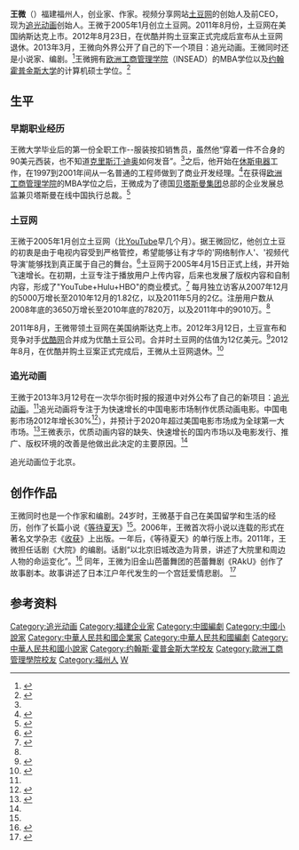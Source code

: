 {{Infobox person
| image       =|alt=王微照片
| name        = 王微
| image_size  = 200px
| birth_date  = {{Birth date and age|1973|5|8|mf=y}}
| birth_place = {{CHN}}[[福建省|福建省]][[福州市|福州市]]
| residence   = {{CHN}}[[北京|北京]]
| occupation = [[土豆网|土豆网]]创始人、前CEO；[[追光动画|追光动画]]创始人
}}

'''王微'''（{{bd|1973年||}}）福建福州人，创业家、作家。视频分享网站[[土豆网|土豆网]]的创始人及前CEO，现为[[追光动画|追光动画]]创始人。王微于2005年1月创立土豆网。2011年8月份，土豆网在美国纳斯达克上市。2012年8月23日，在优酷并购土豆案正式完成后宣布从土豆网退休。2013年3月，王微向外界公开了自己的下一个项目：追光动画。王微同时还是小说家、编剧。<ref name=":0">{{cite news |author=Xing, Wang |url=http://www.chinadaily.com.cn/business/2010-03/01/content_9518609.htm |title=China's Video Visionary |work=China Daily |date=March 1, 2010 |accessdate=2013-07-09 |archive-date=2011-02-02 |archive-url=https://web.archive.org/web/20110202200239/http://www.chinadaily.com.cn/business/2010-03/01/content_9518609.htm |dead-url=no }}</ref>王微拥有[[欧洲工商管理学院|欧洲工商管理学院]]（INSEAD）的MBA学位以及[[约翰霍普金斯大学|约翰霍普金斯大学]]的计算机硕士学位。<ref name=":1">{{cite news |author=Osawa, Juro |url=http://online.wsj.com/article/SB10001424127887324539404578341700329865228.html |title=Tudou Founder Eyes Big Screen |work=Wall Street Journal |date=March 12, 2013 |accessdate=2013-07-09 |archive-date=2013-08-09 |archive-url=https://web.archive.org/web/20130809021850/http://online.wsj.com/article/SB10001424127887324539404578341700329865228.html |dead-url=no }}</ref>

== 生平 ==
=== 早期职业经历 ===
王微大学毕业后的第一份全职工作--服装按扣销售员，虽然他“穿着一件不合身的90美元西装，也不知道[[克里斯汀·迪奥|克里斯汀·迪奥]]如何发音”。<ref name=":1" />之后，他开始在[[休斯电器|休斯电器]]工作，在1997到2001年间从一名普通的工程师做到了商业开发经理。<ref name=":2">{{cite news |url=http://globenewswire.com/news-release/2011/08/24/454655/230349/en/Video-Interview-Gary-Wei-Wang-Founder-Chairman-and-CEO-Tudou-Holdings-Limited.html |title=Video Interview: Gary Wei Wang, Founder, Chairman, and CEO, Tudou Holdings Limited |work=NASDAQ Globe Newswire |date=August 25, 2011 |accessdate=2013-07-09 |archive-date=2016-03-03 |archive-url=https://web.archive.org/web/20160303222534/http://globenewswire.com/news-release/2011/08/24/454655/230349/en/Video-Interview-Gary-Wei-Wang-Founder-Chairman-and-CEO-Tudou-Holdings-Limited.html |dead-url=no }}</ref>在获得[[欧洲工商管理学院|欧洲工商管理学院]]的MBA学位之后，王微成为了德国[[贝塔斯曼集团|贝塔斯曼集团]]总部的企业发展总监兼贝塔斯曼在线中国执行总裁。<ref name=":2">{{cite news|url=http://globenewswire.com/news-release/2011/08/24/454655/230349/en/Video-Interview-Gary-Wei-Wang-Founder-Chairman-and-CEO-Tudou-Holdings-Limited.html |title=Video Interview: Gary Wei Wang, Founder, Chairman, and CEO, Tudou Holdings Limited |work=NASDAQ Globe Newswire |date= August 25, 2011}}</ref>

=== 土豆网 ===
王微于2005年1月创立土豆网（比[[YouTube|YouTube]]早几个月）。据王微回忆，他创立土豆的初衷是由于电视内容受到严格管控，希望能够让有才华的'网络制作人'、'视频代导演'能够找到真正属于自己的舞台。<ref>{{cite news |author=Wood, Andrew |url=http://knowledge.insead.edu/world/china/ceo-view-gary-wang-mba-02j-founder-of-tudoucom-806 |title=CEO view: Gary Wang (MBA ‘02J), founder of Tudou.com |work=INSEAD Website |date=January 25, 2011 |accessdate=2013-07-09 |archive-date=2013-05-20 |archive-url=https://web.archive.org/web/20130520184040/http://knowledge.insead.edu/world/china/ceo-view-gary-wang-mba-02j-founder-of-tudoucom-806 |dead-url=no }}</ref>土豆网于2005年4月15日正式上线，并开始飞速增长。在初期，土豆专注于播放用户上传内容，后来也发展了版权内容和自制内容，形成了"YouTube+Hulu+HBO"的商业模式。<ref name=":3">{{cite news |url=http://www.nasdaq.com/markets/ipos/filing.ashx?filingid=7725608 |title=Tudou's IPO Prospectus |work=NASDAQ.com |date=August 9, 2011 |accessdate=2013-07-09 |archive-date=2012-03-30 |archive-url=https://web.archive.org/web/20120330101518/http://www.nasdaq.com/markets/ipos/filing.ashx?filingid=7725608 |dead-url=no }}</ref> 每月独立访客从2007年12月的5000万增长至2010年12月的1.82亿，以及2011年5月的2亿。注册用户数从2008年底的3650万增长至2010年底的7820万，以及2011年中的9010万。<ref name=":3" />

2011年8月，王微带领土豆网在美国纳斯达克上市。2012年3月12日，土豆宣布和竞争对手[[优酷网|优酷网]]合并成为优酷土豆公司。合并时土豆网的估值为12亿美元。<ref>{{cite news|author=Kathrin Hille |url=http://www.ft.com/intl/cms/s/0/27d4df96-6c2f-11e1-8c9d-00144feab49a.html#axzz2XmbPLWGL |title=Youku and Tudou to merge amid cost rises |work=The Financial Times |date= March 12, 2012}}</ref>2012年8月，在优酷并购土豆案正式完成后，王微从土豆网退休。<ref>{{cite news |url=http://in.reuters.com/article/2012/08/24/tudou-wang-idINL4E8JO28K20120824 |title=China's Tudou co-founder Wang retires after online video merger |work=Reuters |date=August 24, 2012 |accessdate=2013-07-09 |archive-date=2012-08-26 |archive-url=https://web.archive.org/web/20120826025849/http://in.reuters.com/article/2012/08/24/tudou-wang-idINL4E8JO28K20120824 |dead-url=no }}</ref>

=== 追光动画 ===
王微于2013年3月12号在一次华尔街时报的报道中对外公布了自己的新项目：[[追光动画|追光动画]]。<ref name=":1" />追光动画将专注于为快速增长的中国电影市场制作优质动画电影。中国电影市场2012年增长30%<ref>{{cite news |author=Lai, Alexis |url=http://edition.cnn.com/2013/02/19/world/asia/china-film-industry-advancer |title=Blockbuster growth in China's film industry |work=CNN |date=February 20, 2013 |accessdate=2013-07-09 |archive-date=2013-02-23 |archive-url=https://web.archive.org/web/20130223094341/http://edition.cnn.com/2013/02/19/world/asia/china-film-industry-advancer |dead-url=no }}</ref>），并预计于2020年超过美国电影市场成为全球第一大市场。<ref>{{cite news |author=Child, Ben |url=http://www.guardian.co.uk/film/2012/nov/29/china-biggest-film-market-2020 |title=China will be the world's biggest film market by 2020 |work=The Guardian |date=November 29, 2012 |accessdate=2013-07-09 |archive-date=2013-06-10 |archive-url=https://web.archive.org/web/20130610030832/http://www.guardian.co.uk/film/2012/nov/29/china-biggest-film-market-2020 |dead-url=no }}</ref>王微表示，优质动画内容的缺失、快速增长的国内市场以及电影发行、推广、版权环境的改善是他做出此决定的主要原因。<ref name=":1" />

追光动画位于北京。

== 创作作品 ==
王微同时也是一个作家和编剧。24岁时，王微基于自己在美国留学和生活的经历，创作了长篇小说《[[等待夏天|等待夏天]]》<ref name=":0" />。2006年，王微首次将小说以连载的形式在著名文学杂志《[[收获|收获]]》上出版。一年后，《等待夏天》的单行版上市。2011年，王微担任话剧《大院》的编剧。话剧“以北京旧城改造为背景，讲述了大院里和周边人物的命运变化”。<ref>{{cite news |url=http://yule.sohu.com/20110629/n312043835.shtml |title=Story Summary of "The Residential Compound": People and Events in Old Beijing |work=Sohu Entertainment |date=June 29, 2011 |accessdate=2013-07-09 |archive-date=2012-08-02 |archive-url=https://web.archive.org/web/20120802140802/http://yule.sohu.com/20110629/n312043835.shtml |dead-url=no }}</ref> 同年，王微为旧金山芭蕾舞团的芭蕾舞剧《RAkU》创作了故事剧本。故事讲述了日本江户年代发生的一个宫廷爱情悲剧。 <ref>{{cite news |author=Woodruff, Steven |url=http://www.dancechanneltv.com/wall/index.php/dance-reviews/item/505-raku-shines-in-san-francisco-ballet-repertory-program |title="RAkU" Shines in San Francisco Ballet Repertory Program |work=Dance Review |date=September 29, 2011 |deadurl=yes |archiveurl=https://archive.is/20130708061156/http://www.dancechanneltv.com/wall/index.php/dance-reviews/item/505-raku-shines-in-san-francisco-ballet-repertory-program |archivedate=2013年7月8日 }}</ref>

==参考资料==
{{Reflist}}

{{追光动画}}
{{Authority control}}
{{DEFAULTSORT:W王}}
[[Category:追光动画|Category:追光动画]]
[[Category:福建企业家|Category:福建企业家]]
[[Category:中國編劇|Category:中國編劇]]
[[Category:中國小說家|Category:中國小說家]]
[[Category:中華人民共和國企業家|Category:中華人民共和國企業家]]
[[Category:中華人民共和國編劇|Category:中華人民共和國編劇]]
[[Category:中華人民共和國小說家|Category:中華人民共和國小說家]]
[[Category:约翰斯·霍普金斯大学校友|Category:约翰斯·霍普金斯大学校友]]
[[Category:歐洲工商管理學院校友|Category:歐洲工商管理學院校友]]
[[Category:福州人|Category:福州人]]
[[Category:王姓|W]]